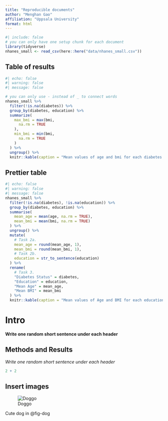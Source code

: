 ```yaml
---
title: "Reproducible documents"
author: "Menghan Gao"
affiliation: "Uppsala University"
format: html
---
```


```r
#| include: false
# you can only have one setup chunk for each document
library(tidyverse)
nhanes_small <- read_csv(here::here("data/nhanes_small.csv"))
```

## Table of results

```r
#| echo: false
#| warning: false
#| message: false

# you can only use - instead of _ to connect words
nhanes_small %>%
  filter(!is.na(diabetes)) %>%
  group_by(diabetes, education) %>%
  summarize(
    max_bmi = max(bmi,
      na.rm = TRUE
    ),
    min_bmi = min(bmi,
      na.rm = TRUE
    )
  ) %>%
  ungroup() %>%
  knitr::kable(caption = "Mean values of age and bmi for each diabetes and physical activity status")
```

## Prettier table

```r
#| echo: false
#| warning: false
#| message: false
nhanes_small %>%
  filter(!is.na(diabetes), !is.na(education)) %>%
  group_by(diabetes, education) %>%
  summarise(
    mean_age = mean(age, na.rm = TRUE),
    mean_bmi = mean(bmi, na.rm = TRUE)
  ) %>%
  ungroup() %>%
  mutate(
    # Task 2a.
    mean_age = round(mean_age, 1),
    mean_bmi = round(mean_bmi, 1),
    # Task 2b.
    education = str_to_sentence(education)
  ) %>%
  rename(
    # Task 3.
    "Diabetes Status" = diabetes,
    "Education" = education,
    "Mean Age" = mean_age,
    "Mean BMI" = mean_bmi
  ) %>%
  knitr::kable(caption = "Mean values of Age and BMI for each education and diabetes status.")
```


# Intro
**Write one random short sentence under each header**

## Methods and Results
*Write one random short sentence under each header*
```r
2 + 2
```

## Insert images
![Doggo](images/download.jpeg){#fig-dog}

Cute dog in @fig-dog



